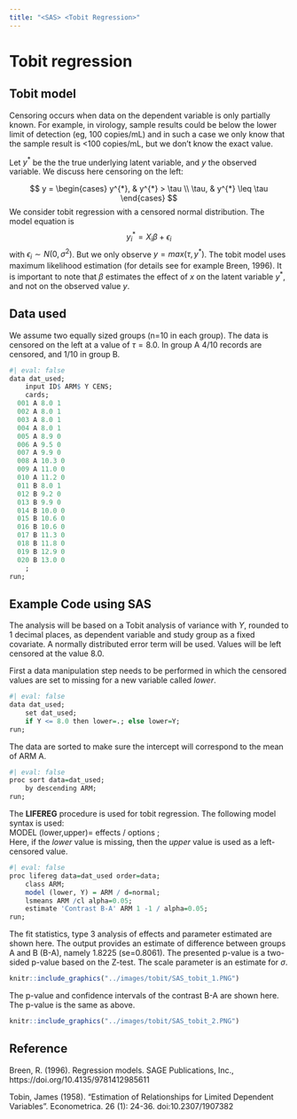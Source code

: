 ```yaml
---
title: "<SAS> <Tobit Regression>"
---
```


# Tobit regression

## Tobit model

Censoring occurs when data on the dependent variable is only partially known. For example, in virology, sample results could be below the lower limit of detection (eg, 100 copies/mL) and in such a case we only know that the sample result is <100 copies/mL, but we don't know the exact value.

Let $y^{*}$ be the the true underlying latent variable, and $y$ the observed variable. We discuss here censoring on the left:

$$
y =
\begin{cases}
 y^{*}, & y^{*} > \tau  \\
 \tau, & y^{*} \leq \tau
 \end{cases}       
$$
We consider tobit regression with a censored normal distribution. The model equation is
$$
y_{i}^{*} = X_{i}\beta + \epsilon_{i} 
$$
with $\epsilon_{i} \sim N(0,\sigma^2)$. But we only observe $y = max(\tau, y^{*})$.
The tobit model uses maximum likelihood estimation (for details see for example Breen, 1996). It is important to note that $\beta$ estimates the effect of $x$ on the latent variable $y^{*}$, and not on the observed value $y$.


## Data used

We assume two equally sized groups (n=10 in each group). The data is censored on the left at a value of $\tau=8.0$.
In group A 4/10 records are censored, and 1/10 in group B.

```r
#| eval: false
data dat_used;
	input ID$ ARM$ Y CENS;
	cards;
  001 A 8.0 1 
  002 A 8.0 1
  003 A 8.0 1
  004 A 8.0 1
  005 A 8.9 0
  006 A 9.5 0
  007 A 9.9 0
  008 A 10.3 0
  009 A 11.0 0
  010 A 11.2 0
  011 B 8.0 1 
  012 B 9.2 0
  013 B 9.9 0
  014 B 10.0 0
  015 B 10.6 0
  016 B 10.6 0
  017 B 11.3 0
  018 B 11.8 0
  019 B 12.9 0
  020 B 13.0 0
	;
run;
```


## Example Code using SAS

The analysis will be based on a Tobit analysis of variance with $Y$, rounded to 1 decimal places, as dependent variable and study group as a fixed covariate. A normally distributed error term will be used. Values will be left censored at the value 8.0.

First a data manipulation step needs to be performed in which the censored values are set to missing for a new variable called *lower*.
```r
#| eval: false
data dat_used;
	set dat_used;
	if Y <= 8.0 then lower=.; else lower=Y;
run;
```


The data are sorted to make sure the intercept will correspond to the mean of ARM A.
```r
#| eval: false
proc sort data=dat_used;
	by descending ARM;
run;
```


The **LIFEREG** procedure is used for tobit regression. The following model syntax is used:
<br>
  MODEL (lower,upper)= effects / options ;
<br>
Here, if the *lower* value is missing, then the *upper* value is used as a left-censored value.

```r
#| eval: false
proc lifereg data=dat_used order=data;
	class ARM;
	model (lower, Y) = ARM / d=normal;
	lsmeans ARM /cl alpha=0.05;
	estimate 'Contrast B-A' ARM 1 -1 / alpha=0.05;
run;
```


The fit statistics, type 3 analysis of effects and parameter estimated are shown here. The output provides an estimate of difference between groups A and B (B-A), namely 1.8225 (se=0.8061). The presented p-value is a two-sided p-value based on the Z-test. The scale parameter is an estimate for $\sigma$.
```r
knitr::include_graphics("../images/tobit/SAS_tobit_1.PNG")
```

The p-value and confidence intervals of the contrast B-A are shown here. The p-value is the same as above.
```r
knitr::include_graphics("../images/tobit/SAS_tobit_2.PNG")
```


## Reference

Breen, R. (1996). Regression models. SAGE Publications, Inc., https://doi.org/10.4135/9781412985611

Tobin, James (1958). "Estimation of Relationships for Limited Dependent Variables". Econometrica. 26 (1): 24-36. doi:10.2307/1907382


